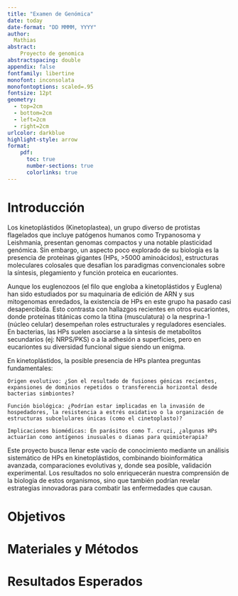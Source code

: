 ```yaml
---
title: "Examen de Genómica"
date: today
date-format: "DD MMMM, YYYY"
author: 
  Mathias
abstract:
    Proyecto de genomica
abstractspacing: double
appendix: false
fontfamily: libertine
monofont: inconsolata
monofontoptions: scaled=.95
fontsize: 12pt
geometry: 
  - top=2cm
  - bottom=2cm
  - left=2cm
  - right=2cm
urlcolor: darkblue
highlight-style: arrow
format: 
    pdf:
      toc: true
      number-sections: true
      colorlinks: true
---
```


# Introducción

Los kinetoplástidos (Kinetoplastea), un grupo diverso de protistas flagelados que incluye patógenos humanos como Trypanosoma y Leishmania, presentan genomas compactos y una notable plasticidad genómica. Sin embargo, un aspecto poco explorado de su biología es la presencia de proteínas gigantes (HPs, >5000 aminoácidos), estructuras moleculares colosales que desafían los paradigmas convencionales sobre la síntesis, plegamiento y función proteica en eucariontes.

Aunque los euglenozoos (el filo que engloba a kinetoplástidos y Euglena) han sido estudiados por su maquinaria de edición de ARN y sus mitogenomas enredados, la existencia de HPs en este grupo ha pasado casi desapercibida. Esto contrasta con hallazgos recientes en otros eucariontes, donde proteínas titánicas como la titina (musculatura) o la nesprina-1 (núcleo celular) desempeñan roles estructurales y reguladores esenciales. En bacterias, las HPs suelen asociarse a la síntesis de metabolitos secundarios (ej: NRPS/PKS) o a la adhesión a superficies, pero en eucariontes su diversidad funcional sigue siendo un enigma.

En kinetoplástidos, la posible presencia de HPs plantea preguntas fundamentales:

    Origen evolutivo: ¿Son el resultado de fusiones génicas recientes, expansiones de dominios repetidos o transferencia horizontal desde bacterias simbiontes?

    Función biológica: ¿Podrían estar implicadas en la invasión de hospedadores, la resistencia a estrés oxidativo o la organización de estructuras subcelulares únicas (como el cinetoplasto)?

    Implicaciones biomédicas: En parásitos como T. cruzi, ¿algunas HPs actuarían como antígenos inusuales o dianas para quimioterapia?

Este proyecto busca llenar este vacío de conocimiento mediante un análisis sistemático de HPs en kinetoplástidos, combinando bioinformática avanzada, comparaciones evolutivas y, donde sea posible, validación experimental. Los resultados no solo enriquecerán nuestra comprensión de la biología de estos organismos, sino que también podrían revelar estrategias innovadoras para combatir las enfermedades que causan.

# Objetivos

# Materiales y Métodos

# Resultados Esperados



